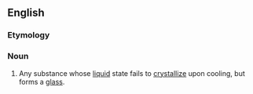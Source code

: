 ==English==

===Etymology===
{{compound|en|glass|former}}

===Noun===
{{en-noun}}

# {{lb|en|physics|chemistry}} Any substance whose [[liquid]] state fails to [[crystallize]] upon cooling, but forms a [[glass]].